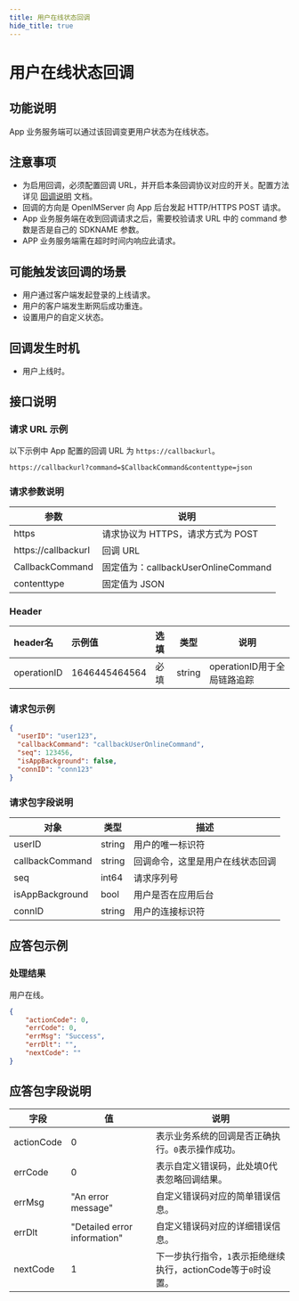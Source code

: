 ```yaml
---
title: 用户在线状态回调
hide_title: true
---
```



# 用户在线状态回调

## 功能说明
App 业务服务端可以通过该回调变更用户状态为在线状态。

## 注意事项
- 为启用回调，必须配置回调 URL，并开启本条回调协议对应的开关。配置方法详见 [回调说明](../introduction) 文档。
- 回调的方向是 OpenIMServer 向 App 后台发起 HTTP/HTTPS POST 请求。
- App 业务服务端在收到回调请求之后，需要校验请求 URL 中的 command 参数是否是自己的 SDKNAME 参数。
- APP 业务服务端需在超时时间内响应此请求。

## 可能触发该回调的场景
- 用户通过客户端发起登录的上线请求。
- 用户的客户端发生断网后成功重连。
- 设置用户的自定义状态。

## 回调发生时机
- 用户上线时。

## 接口说明

### 请求 URL 示例
以下示例中 App 配置的回调 URL 为 `https://callbackurl`。
```plaintext
https://callbackurl?command=$CallbackCommand&contenttype=json
```

### 请求参数说明

| 参数                 | 说明                                                   |
|-------------------- |------------------------------------------------------ |
| https               | 请求协议为 HTTPS，请求方式为 POST                      |
| https://callbackurl | 回调 URL                                               |
| CallbackCommand     | 固定值为：callbackUserOnlineCommand                |
| contenttype         | 固定值为 JSON                |

### Header
| header名     | 示例值           | 选填  | 类型     | 说明                  |
|:------------|:--------------|:----|--------|---------------------|
| operationID | 1646445464564 | 必填  | string | operationID用于全局链路追踪 |

### 请求包示例
```json
{
  "userID": "user123",
  "callbackCommand": "callbackUserOnlineCommand",
  "seq": 123456,
  "isAppBackground": false,
  "connID": "conn123"
}

```




### 请求包字段说明

| 对象                     | 类型   | 描述                                                    |
|-------------------------|--------|----------------------------------------------------------------|
| userID                  | string | 用户的唯一标识符                                               |
| callbackCommand         | string | 回调命令，这里是用户在线状态回调                             |
| seq                     | int64  | 请求序列号                                               |
| isAppBackground         | bool   | 用户是否在应用后台                                             |
| connID                  | string | 用户的连接标识符                                           |


## 应答包示例

### 处理结果
用户在线。

```json
{
    "actionCode": 0,
    "errCode": 0,
    "errMsg": "Success",
    "errDlt": "",
    "nextCode": ""
}
```


## 应答包字段说明
| 字段         | 值                           | 说明                                       |
|-------------|------------------------------|------------------------------------------|
| actionCode  | 0                            | 表示业务系统的回调是否正确执行。`0`表示操作成功。     |
| errCode     | 0                            | 表示自定义错误码，此处填0代表忽略回调结果。|
| errMsg      | "An error message"           | 自定义错误码对应的简单错误信息。|
| errDlt      | "Detailed error information" | 自定义错误码对应的详细错误信息。|
| nextCode    | 1                            | 下一步执行指令，`1`表示拒绝继续执行，actionCode等于`0`时设置。|

